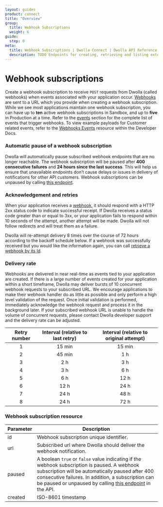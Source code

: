 ```yaml
---
layout: guides
product: connect
title: "Overview"
group:
  title: Webhook Subscriptions
  weight: 6
guide:
  step: 0
meta:
  title: Webhook Subscriptions | Dwolla Connect | Dwolla API Reference
  description: TODO Endpoints for creating, retrieving and listing external parties, and creating and listing funding sources for external parties.
---
```


# Webhook subscriptions

Create a webhook subscription to receive `POST` requests from Dwolla (called webhooks) when events associated with your application occur. [Webhooks](https://developers.dwolla.com/api-reference/webhooks) are sent to a URL which you provide when creating a webhook subscription. While we see most applications maintain one webhook subscription, you can have up to **ten** active webhook subscriptions in Sandbox, and up to **five** in Production at a time. Refer to the [events](https://developers.dwolla.com/api-reference/events) section for the complete list of events that trigger webhooks. To view example payloads for Customer related events, refer to the [Webhooks Events](https://developers.dwolla.com/concepts/webhook-events) resource within the Developer Docs.

### **Automatic pause of a webhook subscription**

Dwolla will automatically pause subscribed webhook endpoints that are no longer reachable. The webhook subscription will be paused after **400 consecutive failures** and **24 hours since the last success**. This will help us ensure that unavailable endpoints don’t cause delays or issues in delivery of notifications for other API customers. Webhook subscriptions can be unpaused by calling [this endpoint](https://developers.dwolla.com/api-reference/webhook-subscriptions/update).

### Acknowledgement and retries

When your application receives a [webhook](https://developers.dwolla.com/api-reference/webhooks), it should respond with a HTTP 2xx status code to indicate successful receipt. If Dwolla receives a status code greater than or equal to 3xx, or your application fails to respond within 10 seconds of the attempt, another attempt will be made. Dwolla will not follow redirects and will treat them as a failure.

Dwolla will re-attempt delivery 8 times over the course of 72 hours according to the backoff schedule below. If a webhook was successfully received but you would like the information again, you can call [retrieve a webhook by its Id](https://developers.dwolla.com/api-reference/webhooks/retrieve).

### Delivery rate

Webhooks are delivered in near real-time as events tied to your application are created. If there is a large number of events created for your application within a short timeframe, Dwolla may deliver bursts of 10 concurrent webhook requests to your subscribed URL. We encourage applications to make their webhook handler do as little as possible and only perform a high level validation of the request. Once initial validation is performed, immediately acknowledge the webhook request and process it in the background later. If your subscribed webhook URL is unable to handle the volume of concurrent requests, please contact Dwolla developer support and the delivery rate can be adjusted.

| Retry number | Interval (relative to last retry) | Interval (relative to original attempt) |
| :----------: | :-------------------------------: | :-------------------------------------: |
|      1       |              15 min               |                 15 min                  |
|      2       |              45 min               |                   1 h                   |
|      3       |                2 h                |                   3 h                   |
|      4       |                3 h                |                   6 h                   |
|      5       |                6 h                |                  12 h                   |
|      6       |               12 h                |                  24 h                   |
|      7       |               24 h                |                  48 h                   |
|      8       |               24 h                |                  72 h                   |

### Webhook subscription resource

| Parameter | Description                                                                                                                                                                                                                                                                                                                                    |
| --------- | ---------------------------------------------------------------------------------------------------------------------------------------------------------------------------------------------------------------------------------------------------------------------------------------------------------------------------------------------- |
| id        | Webhook subscription unique identifier.                                                                                                                                                                                                                                                                                                        |
| url       | Subscribed url where Dwolla should deliver the webhook notification.                                                                                                                                                                                                                                                                           |
| paused    | A boolean `true` or `false` value indicating if the webhook subscription is paused. A webhook subscription will be automatically paused after 400 consecutive failures. In addition, a subscription can be paused or unpaused by calling [this endpoint](https://developers.dwolla.com/api-reference/webhook-subscriptions/update) in the API. |
| created   | ISO-8601 timestamp                                                                                                                                                                                                                                                                                                                             |
